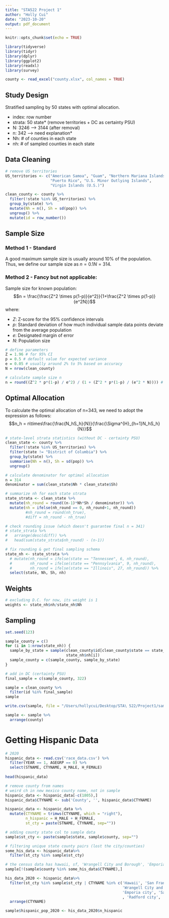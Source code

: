 ```yaml
---
title: "STA522 Project 1"
author: "Holly Cui"
date: "2023-10-20"
output: pdf_document
---
```


```r
knitr::opts_chunk$set(echo = TRUE)
```

```r
library(tidyverse)
library(tidyr)
library(dplyr)
library(ggplot2)
library(readxl)
library(survey)
```

```r
county <- read_excel("county.xlsx", col_names = TRUE)
```

## Study Design

Stratified sampling by 50 states with optimal allocation. 

  - index: row number
  - strata: 50 state* (remove territories + DC as certainty PSU)
  - N: 3246 --> 3144 (after removal)
  - n: 342 --> need explanation*
  - Nh: # of counties in each state
  - nh: # of sampled counties in each state
  
  
## Data Cleaning

```r
# remove US territories
US_territories <- c("American Samoa", "Guam", "Northern Mariana Islands", 
                    "Puerto Rico", "U.S. Minor Outlying Islands", 
                    "Virgin Islands (U.S.)")

clean_county <- county %>%
  filter(!state %in% US_territories) %>%
  group_by(state) %>%
  mutate(Nh = n(), Sh = sd(pop)) %>%
  ungroup() %>%
  mutate(id = row_number())
```
  
  
## Sample Size

### Method 1 - Standard

A good maximum sample size is usually around 10% of the population. Thus, we define our sample size as $n = 0.1N = 314$. 

### Method 2 - Fancy but not applicable:

Sample size for known population: 
$$n = \frac{\frac{Z^2 \times p(1-p)}{e^2}}{1+\frac{Z^2 \times p(1-p)}{e^2N}}$$
where: 

  - $Z$: Z-score for the 95% confidence intervals
  - $p$: Standard deviation of how much individual sample data points deviate from the average population
  - $e$: Designated margin of error 
  - $N$: Population size
  
```r
# define parameters
Z = 1.96 # for 95% CI
p = 0.5 # default value for expected variance
e = 0.05 # usually around 2% to 5% based on accuracy
N = nrow(clean_county)

# calculate sample size n
n = round((Z^2 * p*(1-p) / e^2) / (1 + (Z^2 * p*(1-p) / (e^2 * N)))) # 342
```


## Optimal Allocation

To calculate the optimal allocation of n=343, we need to adopt the expression as follows:
$$n_h = n\times\frac{\frac{N_hS_h}{N}}{\frac{\Sigma^{H}_{h=1}N_hS_h}{N}}$$
```r
# state-level strata statistics (without DC - certainty PSU)
clean_state <- county %>%
  filter(!state %in% US_territories) %>%
  filter(state != "District of Columbia") %>%
  group_by(state) %>%
  summarise(Nh = n(), Sh = sd(pop)) %>%
  ungroup()
```

```r
# calculate denominator for optimal allocation
n = 314
denominator = sum(clean_state$Nh * clean_state$Sh)

# summarize nh for each state strata
state_strata <- clean_state %>%
  mutate(nh_round = round((n-1)*Nh*Sh / denominator)) %>%
  mutate(nh = ifelse(nh_round == 0, nh_round+1, nh_round))
         #nh_round = round(nh_true), 
         #diff = nh_round - nh_true) 

# check rounding issue (which doesn't guarantee final n = 341)
# state_strata %>%
#   arrange(desc(diff)) %>%
#   head(sum(state_strata$nh_round) - (n-1))

# fix rounding & get final sampling schema
state_nh <- state_strata %>%
  # mutate(nh_round = ifelse(state == "Tennessee", 6, nh_round), 
  #        nh_round = ifelse(state == "Pennsylvania", 9, nh_round), 
  #        nh_round = ifelse(state == "Illinois", 27, nh_round)) %>%
  select(state, Nh, Sh, nh)
```

## Weights 

```r
# excluding D.C. for now, its weight is 1
weights <- state_nh$nh/state_nh$Nh
```


## Sampling

```r
set.seed(123)

sample_county = c()
for (i in 1:nrow(state_nh)) {
  sample_by_state = sample(clean_county$id[clean_county$state == state_nh$state[i]], 
                           state_nh$nh[i])
  sample_county = c(sample_county, sample_by_state)
}

# add in DC (certainty PSU)
final_sample = c(sample_county, 322)
```

```r
sample = clean_county %>%
  filter(id %in% final_sample)
sample

write.csv(sample, file = "/Users/hollycui/Desktop/STA\ 522/Project1/sample.csv", row.names = FALSE)
```

```r
sample <- sample %>%
  arrange(county)
```


# Getting Hispanic Data

```r
# 2020
hispanic_data <- read.csv('race_data.csv') %>% 
  filter(YEAR == 1, AGEGRP == 0) %>%
  select(STNAME, CTYNAME, H_MALE, H_FEMALE) 
  
head(hispanic_data)
```

```r
# remove county from names
# weird ch in new mexico county name, not in sample
hispanic_data <- hispanic_data[-c(1805),]
hispanic_data$CTYNAME <- sub('County', '', hispanic_data$CTYNAME)

hispanic_data <- hispanic_data %>%
  mutate(CTYNAME = trimws(CTYNAME, which = "right"),
         n_hispanic = H_MALE + H_FEMALE,
         st_cty = paste(STNAME, CTYNAME, sep="")) 
```


```r
# adding county state col to sample data
sample$st_cty <- paste(sample$state, sample$county, sep="")
```


```r
# filtering unique state county pairs (lost the city/counties)
some_his_data <- hispanic_data%>%
  filter(st_cty %in% sample$st_cty)
```

```r
# the census data has hawaii, sf, 'Wrangell City and Borough', 'Emporia city', 'Salem city', 'Radford city', and 'De Witt'
sample[!(sample$county %in% some_his_data$CTYNAME),]
```

```r
his_data_2020 <- hispanic_data%>%
  filter(st_cty %in% sample$st_cty | CTYNAME %in% c('Hawaii', 'San Francisco', 
                                                    'Wrangell City and Borough', 
                                                    'Emporia city', 'Salem city'
                                                    , 'Radford city', 'De Witt')) %>%
  arrange(CTYNAME)
```


```r
sample$hispanic_pop_2020 <- his_data_2020$n_hispanic
```






